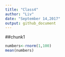 ```yaml
---
title: "Class4"
author: "Liv"
date: "September 14,2017"
output: github_document
---
```

##chunk1

```r
numbers<-rnorm(1,100)
mean(numbers)
```

```r

```

